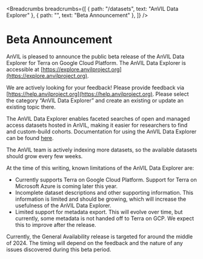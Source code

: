<Breadcrumbs
  breadcrumbs={[
    { path: "/datasets", text: "AnVIL Data Explorer" },
    { path: "", text: "Beta Announcement" },
  ]}
/>

# Beta Announcement

AnVIL is pleased to announce the public beta release of the AnVIL Data Explorer for Terra on Google Cloud Platform. The AnVIL Data Explorer is accessible at [https://explore.anvilproject.org](https://explore.anvilproject.org).

We are actively looking for your feedback! Please provide feedback via [https://help.anvilproject.org](https://help.anvilproject.org). Please select the category “AnVIL Data Explorer” and create an existing or update an existing topic there.

The AnVIL Data Explorer enables faceted searches of open and managed access datasets hosted in AnVIL, making it easier for researchers to find and custom-build cohorts. Documentation for using the AnVIL Data Explorer can be found [here](/guides).

The AnVIL team is actively indexing more datasets, so the available datasets should grow every few weeks.

At the time of this writing, known limitations of the AnVIL Data Explorer are:

- Currently supports Terra on Google Cloud Platform. Support for Terra on Microsoft Azure is coming later this year.
- Incomplete dataset descriptions and other supporting information. This information is limited and should be growing, which will increase the usefulness of the AnVIL Data Explorer.
- Limited support for metadata export. This will evolve over time, but currently, some metadata is not handed off to Terra on GCP. We expect this to improve after the release.

Currently, the General Availability release is targeted for around the middle of 2024. The timing will depend on the feedback and the nature of any issues discovered during this beta period.
